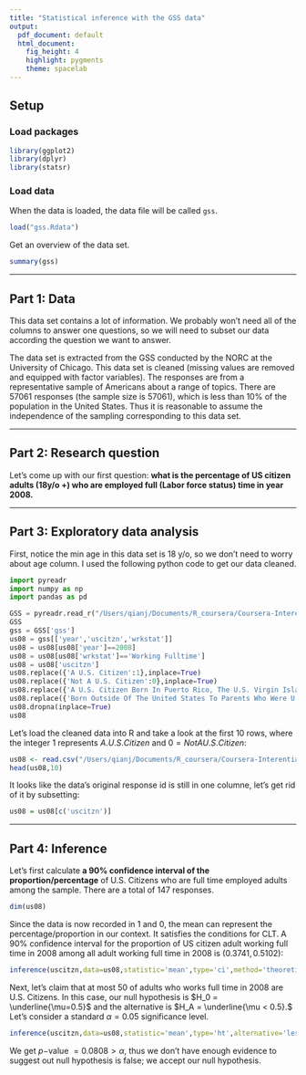 ```yaml
---
title: "Statistical inference with the GSS data"
output:
  pdf_document: default
  html_document:
    fig_height: 4
    highlight: pygments
    theme: spacelab
---
```


## Setup

### Load packages

```r
library(ggplot2)
library(dplyr)
library(statsr)
```

### Load data
When the data is loaded, the data file will be called `gss`. 

```r
load("gss.Rdata")
```

Get an overview of the data set.

```r
summary(gss)
```
* * *

## Part 1: Data

This data set contains a lot of information. We probably won't need all of the columns to answer one questions, so we will need to subset our data according the question we want to answer. 

The data set is extracted from the GSS conducted by the NORC at the University of Chicago. This data set is cleaned (missing values are removed and equipped with factor variables). The responses are from a representative sample of Americans about a range of topics. There are 57061 responses (the sample size is 57061), which is less than 10% of the population in the United States. Thus it is reasonable to assume the independence of the sampling corresponding to this data set.

* * *

## Part 2: Research question
Let's come up with our first question: **what is the percentage of US citizen adults (18y/o +) who are employed full (Labor force status) time in year 2008.**

* * *

## Part 3: Exploratory data analysis

First, notice the min age in this data set is 18 y/o, so we don't need to worry about age column. I used the following python code to get our data cleaned.

```python
import pyreadr
import numpy as np
import pandas as pd

GSS = pyreadr.read_r("/Users/qianj/Documents/R_coursera/Coursera-Interential-Stats/gss.Rdata")
GSS
gss = GSS['gss']
us08 = gss[['year','uscitzn','wrkstat']]
us08 = us08[us08['year']==2008]
us08 = us08[us08['wrkstat']=='Working Fulltime']
us08 = us08['uscitzn']
us08.replace({'A U.S. Citizen':1},inplace=True)
us08.replace({'Not A U.S. Citizen':0},inplace=True)
us08.replace({'A U.S. Citizen Born In Puerto Rico, The U.S. Virgin Islands, Or The Northern Marianas Islands':np.nan},inplace=True)
us08.replace({'Born Outside Of The United States To Parents Who Were U.S Citizens At That Time (If Volunteered)':np.nan},inplace=True)
us08.dropna(inplace=True)
us08
```

Let's load the cleaned data into R and take a look at the first 10 rows, where the integer $1$ represents $A .U.S. Citizen$ and $0 = Not A U.S. Citizen$:
```r
us08 <- read.csv("/Users/qianj/Documents/R_coursera/Coursera-Interential-Stats/gss_usct08.csv")
head(us08,10)
```

It looks like the data's original response id is still in one columne, let's get rid of it by subsetting:
```r
us08 = us08[c('uscitzn')]
```


* * *

## Part 4: Inference

Let's first calculate **a 90% confidence interval of the proportion/percentage** of U.S. Citizens who are full time employed adults among the sample. There are a total of $147$ responses.

```r
dim(us08)
```

Since the data is now recorded in $1$ and $0$, the mean can represent the percentage/proportion in our context. It satisfies the conditions for CLT. A 90% confidence interval for the proportion of US citizen adult working full time in 2008 among all adult working full time in 2008 is $(0.3741 , 0.5102)$:

```r
inference(uscitzn,data=us08,statistic='mean',type='ci',method='theoretical',conf_level = 0.9)
```

Next, let's claim that at most $50%$ of adults who works full time in 2008 are U.S. Citizens. In this case, our null hypothesis is $H_0 = \underline{\mu=0.5}$ and the alternative is $H_A = \underline{\mu < 0.5}.$ Let's consider a standard $\alpha=0.05$ significance level.

```r
inference(uscitzn,data=us08,statistic='mean',type='ht',alternative='less',method='theoretical',null=0.5)
```

We get $p-$value $= 0.0808 > \alpha$, thus we don't have enough evidence to suggest out null hypothesis is false; we accept our null hypothesis.

